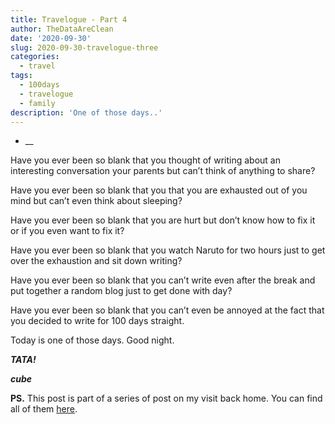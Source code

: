 ```yaml
---
title: Travelogue - Part 4
author: TheDataAreClean
date: '2020-09-30'
slug: 2020-09-30-travelogue-three
categories:
  - travel
tags:
  - 100days
  - travelogue
  - family
description: 'One of those days..'
---
```


* __

Have you ever been so blank that you thought of writing about an interesting conversation your parents but can't think of anything to share? 

Have you ever been so blank that you that you are exhausted out of you mind but can't even think about sleeping?

Have you ever been so blank that you are hurt but don't know how to fix it or if you even want to fix it?

Have you ever been so blank that you watch Naruto for two hours just to get over the exhaustion and sit down writing?

Have you ever been so blank that you can't write even after the break and put together a random blog just to get done with day?

Have you ever been so blank that you can't even be annoyed at the fact that you decided to write for 100 days straight.

Today is one of those days. Good night.

**_TATA!_**

**_cube_**

**PS.** This post is part of a series of post on my visit back home. You can find all of them [here](https://thedataareclean.com/tags/travelogue/){target="_blank"}.
